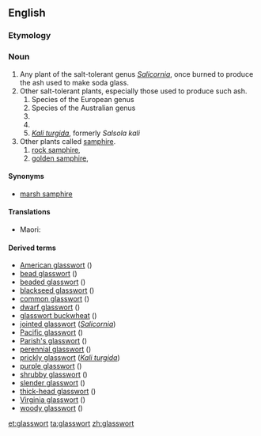 ==English==
{{wikipedia}}
===Etymology===
{{compound|glass|wort}}

===Noun===
{{en-noun|~}}

# Any plant of the salt-tolerant genus ''[[Salicornia]]'', once burned to produce the ash used to make soda glass.
# Other salt-tolerant plants, especially those used to produce such ash.
## Species of the European genus {{taxlink|Sarcocornia|genus|noshow=1}}
## Species of the Australian genus {{taxlink|Tecticornia|genus|noshow=1}}
## {{taxlink|Arthrocnemum subterminale|species|noshow=1}}
## {{taxlink|Eriogonum salicornioides|species|noshow=1}}
## ''[[Kali turgida]]'', formerly ''Salsola kali''
# Other plants called [[samphire]].
## [[rock samphire]], {{taxlink|Crithmum maritimum|species|noshow=1}}
## [[golden samphire]], {{taxlink|Inula crithmoides|species|noshow=1}}

====Synonyms====
* {{sense|''Salicornia''}} [[marsh samphire]]

====Translations====
{{trans-top|a plant}}
* Maori: {{t|mi|ureure}}
{{trans-mid}}
{{trans-bottom}}

====Derived terms====
* [[American glasswort]] ({{taxlink|Salicornia virginica|species|noshow=1}})
* [[bead glasswort]] ({{taxlink|Tecticornia flabelliformis|species|noshow=1}})
* [[beaded glasswort]] ({{taxlink|Sarcocornia quinqueflora|species|noshow=1}})
* [[blackseed glasswort]] ({{taxlink|Tecticornia pergranulata|species|noshow=1}})  
* [[common  glasswort]] ({{taxlink|Salicornia europaea|species|noshow=1}})
* [[dwarf glasswort]] ({{taxlink|Salicornia bigelovii|species|noshow=1}})
* [[glasswort buckwheat]] ({{taxlink|Eriogonum salicornioides|species|noshow=1}})
* [[jointed glasswort]] (''[[Salicornia]]'')
* [[Pacific glasswort]] ({{taxlink|Sarcocornia pacifica|species|noshow=1}})
* [[Parish's glasswort]] ({{taxlink|Arthrocnemum subterminale|species|noshow=1}})
* [[perennial glasswort]] ({{taxlink|Sarcocornia perennis|species|noshow=1}})
* [[prickly glasswort]] (''[[Kali turgida]]'')
* [[purple glasswort]] ({{taxlink|Salicornia ramosissima|species|noshow=1}})
* [[shrubby glasswort]] ({{taxlink|Tecticornia arbuscula|species|noshow=1}})
* [[slender glasswort]] ({{taxlink|Salicornia maritima|species|noshow=1}})
* [[thick-head glasswort]] ({{taxlink|Sarcocornia blackiana|species|noshow=1}})
* [[Virginia glasswort]] ({{taxlink|Salicornia virginica|species|noshow=1}})
* [[woody glasswort]] ({{taxlink|Salicornia virginica|species|noshow=1}})

[[et:glasswort]]
[[ta:glasswort]]
[[zh:glasswort]]